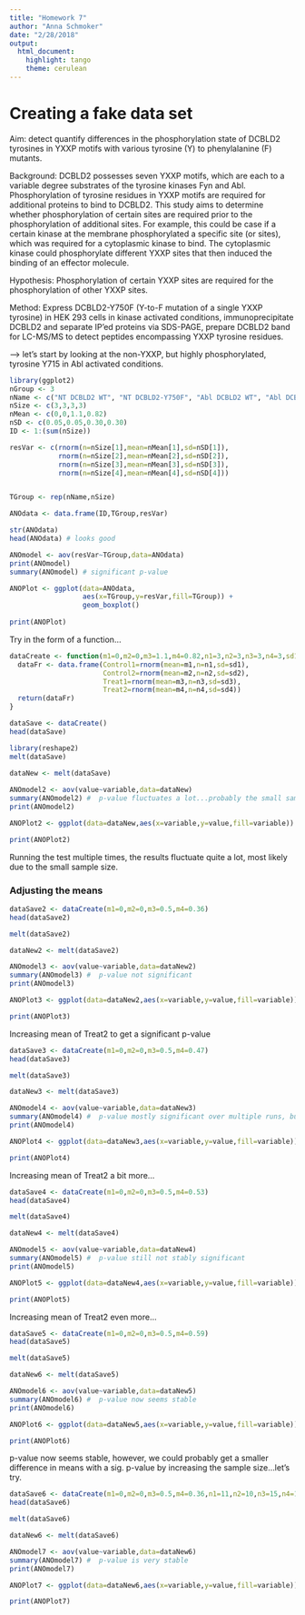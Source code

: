 ```yaml
---
title: "Homework 7"
author: "Anna Schmoker"
date: "2/28/2018"
output: 
  html_document: 
    highlight: tango
    theme: cerulean
---
```

# Creating a fake data set

Aim: detect quantify differences in the phosphorylation state of DCBLD2 tyrosines in YXXP motifs with various tyrosine (Y) to phenylalanine (F) mutants.

Background: DCBLD2 possesses seven YXXP motifs, which are each to a variable degree substrates of the tyrosine kinases Fyn and Abl. Phosphorylation of tyrosine residues in YXXP motifs are required for additional proteins to bind to DCBLD2. This study aims to determine whether phosphorylation of certain sites are required prior to the phosphorylation of additional sites. For example, this could be case if a certain kinase at the membrane phosphorylated a specific site (or sites), which was required for a cytoplasmic kinase to bind. The cytoplasmic kinase could phosphorylate different YXXP sites that then induced the binding of an effector molecule.

Hypothesis: Phosphorylation of certain YXXP sites are required for the phosphorylation of other YXXP sites.

Method: Express DCBLD2-Y750F (Y-to-F mutation of a single YXXP tyrosine) in HEK 293 cells in kinase activated conditions, immunoprecipitate DCBLD2 and separate IP'ed proteins via SDS-PAGE, prepare DCBLD2 band for LC-MS/MS to detect peptides encompassing YXXP tyrosine residues.

--> let's start by looking at the non-YXXP, but highly phosphorylated, tyrosine Y715 in Abl activated conditions.

```r
library(ggplot2)
nGroup <- 3
nName <- c("NT DCBLD2 WT", "NT DCBLD2-Y750F", "Abl DCBLD2 WT", "Abl DCBLD2-Y750F")
nSize <- c(3,3,3,3)
nMean <- c(0,0,1.1,0.82)
nSD <- c(0.05,0.05,0.30,0.30)
ID <- 1:(sum(nSize))

resVar <- c(rnorm(n=nSize[1],mean=nMean[1],sd=nSD[1]),
            rnorm(n=nSize[2],mean=nMean[2],sd=nSD[2]),
            rnorm(n=nSize[3],mean=nMean[3],sd=nSD[3]),
            rnorm(n=nSize[4],mean=nMean[4],sd=nSD[4]))


TGroup <- rep(nName,nSize)

ANOdata <- data.frame(ID,TGroup,resVar)

str(ANOdata)
head(ANOdata) # looks good

ANOmodel <- aov(resVar~TGroup,data=ANOdata)
print(ANOmodel)
summary(ANOmodel) # significant p-value

ANOPlot <- ggplot(data=ANOdata,
                  aes(x=TGroup,y=resVar,fill=TGroup)) +
                  geom_boxplot()
  
print(ANOPlot)
```

Try in the form of a function...

```r

dataCreate <- function(m1=0,m2=0,m3=1.1,m4=0.82,n1=3,n2=3,n3=3,n4=3,sd1=0.05,sd2=0.05,sd3=0.30,sd4=0.30){
  dataFr <- data.frame(Control1=rnorm(mean=m1,n=n1,sd=sd1),
                       Control2=rnorm(mean=m2,n=n2,sd=sd2),
                       Treat1=rnorm(mean=m3,n=n3,sd=sd3),
                       Treat2=rnorm(mean=m4,n=n4,sd=sd4))
  return(dataFr)
}

dataSave <- dataCreate()
head(dataSave)

library(reshape2)
melt(dataSave)

dataNew <- melt(dataSave)
  
ANOmodel2 <- aov(value~variable,data=dataNew)
summary(ANOmodel2) #  p-value fluctuates a lot...probably the small sample size
print(ANOmodel2)

ANOPlot2 <- ggplot(data=dataNew,aes(x=variable,y=value,fill=variable)) + geom_boxplot()

print(ANOPlot2)

```

Running the test multiple times, the results fluctuate quite a lot, most likely due to the small sample size.

### Adjusting the means
```r
dataSave2 <- dataCreate(m1=0,m2=0,m3=0.5,m4=0.36)
head(dataSave2)

melt(dataSave2)

dataNew2 <- melt(dataSave2)

ANOmodel3 <- aov(value~variable,data=dataNew2)
summary(ANOmodel3) #  p-value not significant
print(ANOmodel3)

ANOPlot3 <- ggplot(data=dataNew2,aes(x=variable,y=value,fill=variable)) + geom_boxplot()

print(ANOPlot3)
```

Increasing mean of Treat2 to get a significant p-value

```r
dataSave3 <- dataCreate(m1=0,m2=0,m3=0.5,m4=0.47)
head(dataSave3)

melt(dataSave3)

dataNew3 <- melt(dataSave3)

ANOmodel4 <- aov(value~variable,data=dataNew3)
summary(ANOmodel4) #  p-value mostly significant over multiple runs, but not stably significant
print(ANOmodel4)

ANOPlot4 <- ggplot(data=dataNew3,aes(x=variable,y=value,fill=variable)) + geom_boxplot()

print(ANOPlot4)
```

Increasing mean of Treat2 a bit more...

```r
dataSave4 <- dataCreate(m1=0,m2=0,m3=0.5,m4=0.53)
head(dataSave4)

melt(dataSave4)

dataNew4 <- melt(dataSave4)

ANOmodel5 <- aov(value~variable,data=dataNew4)
summary(ANOmodel5) #  p-value still not stably significant
print(ANOmodel5)

ANOPlot5 <- ggplot(data=dataNew4,aes(x=variable,y=value,fill=variable)) + geom_boxplot()

print(ANOPlot5)
```

Increasing mean of Treat2 even more...

```r
dataSave5 <- dataCreate(m1=0,m2=0,m3=0.5,m4=0.59)
head(dataSave5)

melt(dataSave5)

dataNew6 <- melt(dataSave5)

ANOmodel6 <- aov(value~variable,data=dataNew5)
summary(ANOmodel6) #  p-value now seems stable
print(ANOmodel6)

ANOPlot6 <- ggplot(data=dataNew5,aes(x=variable,y=value,fill=variable)) + geom_boxplot()

print(ANOPlot6)
```

p-value now seems stable, however, we could probably get a smaller difference in means with a sig. p-value by increasing the sample size...let's try.

```r
dataSave6 <- dataCreate(m1=0,m2=0,m3=0.5,m4=0.36,n1=11,n2=10,n3=15,n4=14)
head(dataSave6)

melt(dataSave6)

dataNew6 <- melt(dataSave6)

ANOmodel7 <- aov(value~variable,data=dataNew6)
summary(ANOmodel7) #  p-value is very stable
print(ANOmodel7)

ANOPlot7 <- ggplot(data=dataNew6,aes(x=variable,y=value,fill=variable)) + geom_boxplot()

print(ANOPlot7)
```

